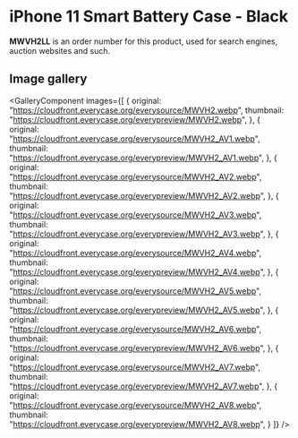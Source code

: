 
# iPhone 11 Smart Battery Case - Black

<Callout type='info' emoji='👉🏻'>**MWVH2LL** is an order number for this product, used for search engines, auction websites and such.</Callout>

## Image gallery

<GalleryComponent
    images={[
      {
        original: "https://cloudfront.everycase.org/everysource/MWVH2.webp",
        thumbnail: "https://cloudfront.everycase.org/everypreview/MWVH2.webp",
      },
      {
        original: "https://cloudfront.everycase.org/everysource/MWVH2_AV1.webp",
        thumbnail: "https://cloudfront.everycase.org/everypreview/MWVH2_AV1.webp",
      },
      {
        original: "https://cloudfront.everycase.org/everysource/MWVH2_AV2.webp",
        thumbnail: "https://cloudfront.everycase.org/everypreview/MWVH2_AV2.webp",
      },
      {
        original: "https://cloudfront.everycase.org/everysource/MWVH2_AV3.webp",
        thumbnail: "https://cloudfront.everycase.org/everypreview/MWVH2_AV3.webp",
      },
      {
        original: "https://cloudfront.everycase.org/everysource/MWVH2_AV4.webp",
        thumbnail: "https://cloudfront.everycase.org/everypreview/MWVH2_AV4.webp",
      },
      {
        original: "https://cloudfront.everycase.org/everysource/MWVH2_AV5.webp",
        thumbnail: "https://cloudfront.everycase.org/everypreview/MWVH2_AV5.webp",
      },
      {
        original: "https://cloudfront.everycase.org/everysource/MWVH2_AV6.webp",
        thumbnail: "https://cloudfront.everycase.org/everypreview/MWVH2_AV6.webp",
      },
      {
        original: "https://cloudfront.everycase.org/everysource/MWVH2_AV7.webp",
        thumbnail: "https://cloudfront.everycase.org/everypreview/MWVH2_AV7.webp",
      },
      {
        original: "https://cloudfront.everycase.org/everysource/MWVH2_AV8.webp",
        thumbnail: "https://cloudfront.everycase.org/everypreview/MWVH2_AV8.webp",
      }
    ]}
  />
